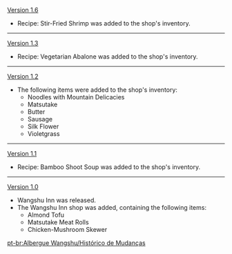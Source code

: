 {{Change History/Header}}
[[Version 1.6]]
*Recipe: Stir-Fried Shrimp was added to the shop's inventory.
----
[[Version 1.3]]
*Recipe: Vegetarian Abalone was added to the shop's inventory.
----
[[Version 1.2]]
*The following items were added to the shop's inventory:
** Noodles with Mountain Delicacies
** Matsutake
** Butter
** Sausage
** Silk Flower
** Violetgrass
----
[[Version 1.1]]
*Recipe: Bamboo Shoot Soup was added to the shop's inventory.
----
[[Version 1.0]]
* Wangshu Inn was released.
* The Wangshu Inn shop was added, containing the following items:
** Almond Tofu
** Matsutake Meat Rolls
** Chicken-Mushroom Skewer
<noinclude>


[[pt-br:Albergue Wangshu/Histórico de Mudanças]]
</noinclude>